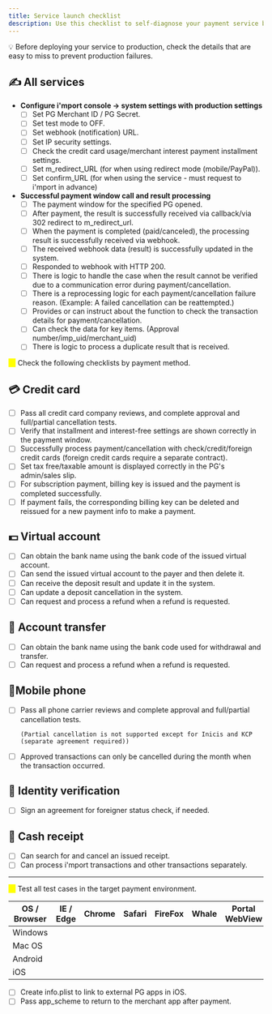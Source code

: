 ```yaml
---
title: Service launch checklist
description: Use this checklist to self-diagnose your payment service before launch.
---
```


💡 Before deploying your service to production, check the details that are easy to miss to prevent production failures.

## ✍️ All services

- **Configure i'mport console -> system settings with production settings**
  - [ ] Set PG Merchant ID / PG Secret.
  - [ ] Set test mode to OFF.
  - [ ] Set webhook (notification) URL.
  - [ ] Set IP security settings.
  - [ ] Check the credit card usage/merchant interest payment installment settings.
  - [ ] Set m\_redirect\_URL (for when using redirect mode (mobile/PayPal)).
  - [ ] Set confirm\_URL (for when using the service - must request to i'mport in advance)
- **Successful payment window call and result processing**
  - [ ] The payment window for the specified PG opened.
  - [ ] After payment, the result is successfully received via callback/via 302 redirect to m\_redirect\_url.
  - [ ] When the payment is completed (paid/canceled), the processing result is successfully received via webhook.
  - [ ] The received webhook data (result) is successfully updated in the system.
  - [ ] Responded to webhook with HTTP 200.
  - [ ] There is logic to handle the case when the result cannot be verified due to a communication error during payment/cancellation.
  - [ ] There is a reprocessing logic for each payment/cancellation failure reason. (Example: A failed cancellation can be reattempted.)
  - [ ] Provides or can instruct about the function to check the transaction details for payment/cancellation.
  - [ ] Can check the data for key items. (Approval number/imp\_uid/merchant\_uid)
  - [ ] There is logic to process a duplicate result that is received.

<mark style="color:yellow;">⚠️</mark> Check the following checklists by payment method.

## 💳 Credit card

- [ ] Pass all credit card company reviews, and complete approval and full/partial cancellation tests.
- [ ] Verify that installment and interest-free settings are shown correctly in the payment window.
- [ ] Successfully process payment/cancellation with check/credit/foreign credit cards (foreign credit cards require a separate contract).
- [ ] Set tax free/taxable amount is displayed correctly in the PG's admin/sales slip.
- [ ] For subscription payment, billing key is issued and the payment is completed successfully.
- [ ] If payment fails, the corresponding billing key can be deleted and reissued for a new payment info to make a payment.

## 💵 Virtual account

- [ ] Can obtain the bank name using the bank code of the issued virtual account.
- [ ] Can send the issued virtual account to the payer and then delete it.
- [ ] Can receive the deposit result and update it in the system.
- [ ] Can update a deposit cancellation in the system.
- [ ] Can request and process a refund when a refund is requested.

## 💸 Account transfer

- [ ] Can obtain the bank name using the bank code used for withdrawal and transfer.
- [ ] Can request and process a refund when a refund is requested.

## 📱Mobile phone

-   [ ] Pass all phone carrier reviews and complete approval and full/partial cancellation tests.

    ```
    (Partial cancellation is not supported except for Inicis and KCP (separate agreement required))
    ```
- [ ] Approved transactions can only be cancelled during the month when the transaction occurred.

## 🙋 Identity verification

- [ ] Sign an agreement for foreigner status check, if needed.

## 🧾 Cash receipt

- [ ] Can search for and cancel an issued receipt.
- [ ] Can process i'mport transactions and other transactions separately.

---

<mark style="color:yellow;background-color:yellow;">⚠️</mark> Test all test cases in the target payment environment.

|OS / Browser|IE / Edge|Chrome|Safari|FireFox|Whale|Portal WebView|SNS WebView|
|------------|---------|------|------|-------|-----|--------------|-----------|
|Windows     |         |      |      |       |     |              |           |
|Mac OS      |         |      |      |       |     |              |           |
|Android     |         |      |      |       |     |              |           |
|iOS         |         |      |      |       |     |              |           |

- [ ] Create info.plist to link to external PG apps in iOS.
- [ ] Pass app\_scheme to return to the merchant app after payment.
